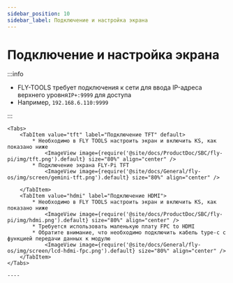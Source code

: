 ```yaml
---
sidebar_position: 10
sidebar_label: Подключение и настройка экрана
---
```




# Подключение и настройка экрана

:::info

* FLY-TOOLS требует подключения к сети для ввода IP-адреса верхнего уровня`IP+:9999` для доступа
* Например, `192.168.6.110:9999`

:::


    <Tabs>
        <TabItem value="tft" label="Подключение TFT" default>
            * Необходимо в FLY TOOLS настроить экран и включить KS, как показано ниже
                <ImageView image={require('@site/docs/ProductDoc/SBC/fly-pi/img/tft.png').default} size="80%" align="center" />
            * Подключение экрана FLY-Pi TFT
                <ImageView image={require('@site/docs/General/fly-os/img/screen/gemini-tft.png').default} size="80%" align="center" />

        </TabItem>
        <TabItem value="hdmi" label="Подключение HDMI">
            * Необходимо в FLY TOOLS настроить экран и включить KS, как показано ниже
                <ImageView image={require('@site/docs/ProductDoc/SBC/fly-pi/img/hdmi.png').default} size="80%" align="center" />               
            * Требуется использовать маленькую плату FPC to HDMI
            * Обратите внимание, что необходимо подключить кабель type-c с функцией передачи данных к модулю
                <ImageView image={require('@site/docs/General/fly-os/img/screen/lcd-hdmi-fpc.png').default} size="80%" align="center" />
        </TabItem>
    </Tabs>

    ----